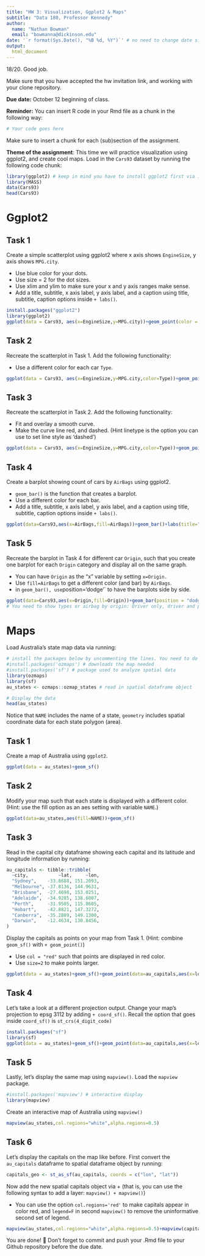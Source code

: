 ```yaml
---
title: "HW 3: Visualization, Ggplot2 & Maps"
subtitle: "Data 180, Professor Kennedy"
author: 
  name: "Nathan Bowman"
  email: "bowmanna@dickinson.edu"
date: '`r format(Sys.Date(), "%B %d, %Y")`' # no need to change date since this line grabs today's date
output: 
  html_document
---
```


18/20. Good job. 

Make sure that you have accepted the hw invitation link, and working with your clone repository.

**Due date:** October 12 beginning of class.

**Reminder:** You can insert R code in your Rmd file as a chunk in the following way:
```r
# Your code goes here
```
Make sure to insert a chunk for each (sub)section of the assignment.

**Theme of the assignment**: This time we will practice visualization using ggplot2, and create cool maps. Load in the `Cars93` dataset by running the following code chunk:

```r
library(ggplot2) # keep in mind you have to install ggplot2 first via install.packages() if it's not installed in your machine
library(MASS)
data(Cars93)
head(Cars93)
```

# Ggplot2

## Task 1
Create a simple scatterplot using ggplot2 where x axis shows `EngineSize`, y axis shows `MPG.city`.

* Use blue color for your dots.
* Use size = 2 for the dot sizes.
* Use xlim and ylim to make sure your x and y axis ranges make sense.
* Add a title, subtitle, x axis label, y axis label, and a caption using title, subtitle, caption options inside `+ labs()`.

 
```r
install.packages("ggplot2")
library(ggplot2)
ggplot(data = Cars93, aes(x=EngineSize,y=MPG.city))+geom_point(color = "blue",size=2)+labs(title="MPG.city as a Function of Engine Size", x="Engine Size", y="MPG(City)",caption="Engine Size in Liters")+lims(x=c(0,6),y=c(0,50))
```

## Task 2
Recreate the scatterplot in Task 1. Add the following functionality:

* Use a different color for each car `Type`.
```r
ggplot(data = Cars93, aes(x=EngineSize,y=MPG.city,color=Type))+geom_point(size=2)+labs(title="MPG.city as a Function of Engine Size", x="Engine Size", y="MPG(City)",caption="Engine Size in Liters")+lims(x=c(0,6),y=c(0,50))
```

## Task 3
Recreate the scatterplot in Task 2. Add the following functionality:

* Fit and overlay a smooth curve.
* Make the curve line red, and dashed. (Hint linetype is the option you can use to set line style as 'dashed')

```r
ggplot(data = Cars93, aes(x=EngineSize,y=MPG.city,color=Type))+geom_point(size=2)+labs(title="MPG.city as a Function of Engine Size", x="Engine Size", y="MPG(City)",caption="Engine Size in Liters")+lims(x=c(0,6),y=c(0,50))+geom_smooth(method="lm",color="red",linetype="dashed")
```

## Task 4
Create a barplot showing count of cars by `AirBags` using ggplot2.

* `geom_bar()` is the function that creates a barplot.
* Use a different color for each bar.
* Add a title, subtitle, x axis label, y axis label, and a caption using title, subtitle, caption options inside `+ labs()`.

```r
ggplot(data=Cars93,aes(x=AirBags,fill=AirBags))+geom_bar()+labs(title="Count of Cars by AirBags",x="AirBags",y="Count",caption="From Cars93")
```

## Task 5
Recreate the barplot in Task 4 for different car `Origin`, such that you create one barplot for each `Origin` category and display all on the same graph.

* You can have `Origin` as the "x" variable by setting `x=Origin.`
* Use `fill=AirBags` to get a different color (and bar) by `AirBags`.
* in `geom_bar(), use `position='dodge'` to have the barplots side by side.

```r
ggplot(data=Cars93,aes(x=Origin,fill=Origin))+geom_bar(position = "dodge")+labs(title="Count of Cars by AirBags",x="Origin",y="Airbag Count",caption="From Cars93")
# You need to show types or airbag by origin: Driver only, driver and passenger, None by US and non_USA
```

# Maps
Load Australia's state map data via running:
```r
# install the packages below by uncommenting the lines. You need to do this only once.
#install.packages('ozmaps') # downloads the map needed
#install.packages('sf') # package used to analyze spatial data
library(ozmaps)
library(sf)
au_states <- ozmaps::ozmap_states # read in spatial dataframe object

# Display the data
head(au_states)
```
Notice that `NAME` includes the name of a state, `geometry` includes spatial coordinate data for each state polygon (area).

## Task 1
Create a map of Australia using `ggplot2`.
```r
ggplot(data = au_states)+geom_sf()
```

## Task 2
Modify your map such that each state is displayed with a different color. (Hint: use the fill option as an aes setting with variable `NAME`.)
```r
ggplot(data=au_states,aes(fill=NAME))+geom_sf()
```
## Task 3
Read in the capital city dataframe showing each capital and its latitude and longitude information by running:
```r
au_capitals <- tibble::tribble( 
  ~city,           ~lat,     ~lon,
  "Sydney",    -33.8688, 151.2093,  
  "Melbourne", -37.8136, 144.9631, 
  "Brisbane",  -27.4698, 153.0251, 
  "Adelaide",  -34.9285, 138.6007, 
  "Perth",     -31.9505, 115.8605, 
  "Hobart",    -42.8821, 147.3272, 
  "Canberra",  -35.2809, 149.1300, 
  "Darwin",    -12.4634, 130.8456, 
)
```

Display the capitals as points on your map from Task 1. (Hint: combine `geom_sf()` with `+ geom_point()`)

* Use `col = "red"` such that points are displayed in red color.
* Use `size=2` to make points larger.

```r
ggplot(data = au_states)+geom_sf()+geom_point(data=au_capitals,aes(x=lon,y=lat),col="red",size=2)
```


## Task 4
Let's take a look at a different projection output. Change your map's projection to epsg 3112 by adding `+ coord_sf()`. Recall the option that goes inside `coord_sf()` is `st_crs(4_digit_code)`
```r
install.packages("sf")
library(sf)
ggplot(data = au_states)+geom_sf()+geom_point(data=au_capitals,aes(x=lon,y=lat),col="red",size=2)+coord_sf(crs = st_crs(3112))
```

## Task 5
Lastly, let's display the same map using `mapview()`. Load the `mapview` package.

```r
#install.packages('mapview') # interactive display
library(mapview)
```
Create an interactive map of Australia using `mapview()`

```r
mapview(au_states,col.regions="white",alpha.regions=0.5)
```

## Task 6
Let's display the capitals on the map like before. First convert the `au_capitals` dataframe to spatial dataframe object by running:
```r
capitals_geo <- st_as_sf(au_capitals, coords = c("lon", "lat"))
```

Now add the new spatial capitals object via + (that is, you can use the following syntax to add a layer: `mapview() + mapview()`)

* You can use the option `col.regions='red'` to make capitals appear in color red, and `legend=F` in second `mapview()` to remove the uninformative second set of legend. 

```r
mapview(au_states,col.regions="white",alpha.regions=0.5)+mapview(capitals_geo,col.regions="red",legend=F)
```



You are done! 🏁 Don't forget to commit and push your .Rmd file to your Github repository before the due date.


